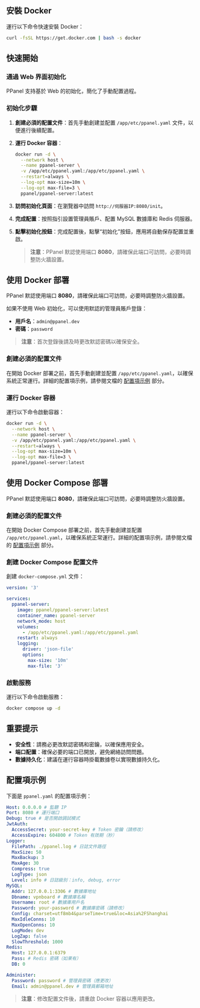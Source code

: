 ## 安裝 Docker

運行以下命令快速安裝 Docker：

```sh
curl -fsSL https://get.docker.com | bash -s docker
```

## 快速開始

### 通過 Web 界面初始化

PPanel 支持基於 Web 的初始化，簡化了手動配置過程。

### 初始化步驟

1. **創建必須的配置文件**：首先手動創建並配置 `/app/etc/ppanel.yaml` 文件，以便進行後續配置。

2. **運行 Docker 容器**：

   ```sh
   docker run -d \
     --network host \
     --name ppanel-server \
     -v /app/etc/ppanel.yaml:/app/etc/ppanel.yaml \
     --restart=always \
     --log-opt max-size=10m \
     --log-opt max-file=3 \
     ppanel/ppanel-server:latest
   ```

3. **訪問初始化頁面**：在瀏覽器中訪問 `http://伺服器IP:8080/init`。

4. **完成配置**：按照指引設置管理員賬戶、配置 MySQL 數據庫和 Redis 伺服器。

5. **點擊初始化按鈕**：完成配置後，點擊“初始化”按鈕，應用將自動保存配置並重啟。

   > **注意**：PPanel 默認使用端口 **8080**，請確保此端口可訪問，必要時調整防火牆設置。

## 使用 Docker 部署

PPanel 默認使用端口 **8080**，請確保此端口可訪問，必要時調整防火牆設置。

如果不使用 Web 初始化，可以使用默認的管理員賬戶登錄：

- **用戶名**：`admin@ppanel.dev`
- **密碼**：`password`

> **注意**：首次登錄後請及時更改默認密碼以確保安全。

### 創建必須的配置文件

在開始 Docker 部署之前，首先手動創建並配置 `/app/etc/ppanel.yaml`，以確保系統正常運行。詳細的配置項示例，請參閱文檔的 [配置項示例](#配置項示例) 部分。

### 運行 Docker 容器

運行以下命令啟動容器：

```sh
docker run -d \
  --network host \
  --name ppanel-server \
  -v /app/etc/ppanel.yaml:/app/etc/ppanel.yaml \
  --restart=always \
  --log-opt max-size=10m \
  --log-opt max-file=3 \
  ppanel/ppanel-server:latest
```

## 使用 Docker Compose 部署

PPanel 默認使用端口 **8080**，請確保此端口可訪問，必要時調整防火牆設置。

### 創建必須的配置文件

在開始 Docker Compose 部署之前，首先手動創建並配置 `/app/etc/ppanel.yaml`，以確保系統正常運行。詳細的配置項示例，請參閱文檔的 [配置項示例](#配置項示例) 部分。

### 創建 Docker Compose 配置文件

創建 `docker-compose.yml` 文件：

```yaml
version: '3'

services:
  ppanel-server:
    image: ppanel/ppanel-server:latest
    container_name: ppanel-server
    network_mode: host
    volumes:
      - /app/etc/ppanel.yaml:/app/etc/ppanel.yaml
    restart: always
    logging:
      driver: 'json-file'
      options:
        max-size: '10m'
        max-file: '3'
```

### 啟動服務

運行以下命令啟動服務：

```sh
docker compose up -d
```

## 重要提示

- **安全性**：請務必更改默認密碼和密鑰，以確保應用安全。
- **端口配置**：確保必要的端口已開放，避免網絡訪問問題。
- **數據持久化**：建議在運行容器時掛載數據卷以實現數據持久化。

## 配置項示例

下面是 `ppanel.yaml` 的配置項示例：

```yaml
Host: 0.0.0.0 # 監聽 IP
Port: 8080 # 運行端口
Debug: true # 是否開啟調試模式
JwtAuth:
  AccessSecret: your-secret-key # Token 密鑰（請修改）
  AccessExpire: 604800 # Token 有效期（秒）
Logger:
  FilePath: ./ppanel.log # 日誌文件路徑
  MaxSize: 50
  MaxBackup: 3
  MaxAge: 30
  Compress: true
  LogType: json
  Level: info # 日誌級別：info, debug, error
MySQL:
  Addr: 127.0.0.1:3306 # 數據庫地址
  Dbname: vpnboard # 數據庫名稱
  Username: root # 數據庫用戶名
  Password: your-password # 數據庫密碼（請修改）
  Config: charset=utf8mb4&parseTime=true&loc=Asia%2FShanghai
  MaxIdleConns: 10
  MaxOpenConns: 10
  LogMode: dev
  LogZap: false
  SlowThreshold: 1000
Redis:
  Host: 127.0.0.1:6379
  Pass: # Redis 密碼（如果有）
  DB: 0

Administer:
  Password: password # 管理員密碼（應更改）
  Email: admin@ppanel.dev # 管理員郵箱地址
```

> **注意**：修改配置文件後，請重啟 Docker 容器以應用更改。


<Giscus />
